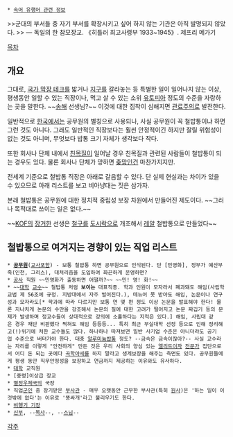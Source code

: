  * [[속어 유행어 관련 정보]]

>>군대의 부서들 중 자기 부서를 확장시키고 싶어 하지 않는 기관은 아직 발명되지 않았다.
>> ― 독일의 한 참모장교. 《히틀러 최고사령부 1933~1945》. 제프리 메가기

[[목차]]
== 개요 ==
그대로, [[국가 막장 테크]]를 밟거나 [[지구]]를 갈라놓는 등 특별한 일이 일어나지 않는 이상, 평생동안 일할 수 있는 직장이나, 먹고 살 수 있는 소위 [[유토피아]] 정도의 수준을 자랑하는 곳을 말한다. ~~[[송해]] 선생님?~~ 이것에 대한 집착이 심해지면 [[관료주의]]로 발전한다.

일반적으로 [[한국]]에서는 공무원의 별칭으로 사용되나, 사실 공무원이 꼭 철밥통이냐 하면 그런 것도 아니다. 그래도 일반적인 직장보다는 훨씬 안정적이긴 하지만 잘릴 위험성이 없는 것도 아니며, 무엇보다 밥통 크기 자체가 생각보다 작다.

또한 회사나 단체 내에서 [[친목질]]이 일어날 경우 친목질과 관련된 사람들이 철밥통이 되는 경우도 있다. 물론 회사나 단체가 망하면 [[좆망]]인건 마찬가지지만.

전세계 기준으로 철밥통 직장은 아래로 갈음할 수 있다. 단 실제 현실과는 차이가 있을 수 있으므로 아래 리스트를 보고 비아냥대는 짓은 삼가자.

본래 철밥통은 공무원에 대한 정치적 중립성 보장 차원에서 만들어진 제도이다. ~~그러나 목적대로 쓰이는 일은 없다.~~

~~[[KOF]]의 [[장거한]] 선생은 [[철구]]를 [[도시락]]으로 개조해서 [[레알]] 철밥통으로 만들었다~~

== 철밥통으로 여겨지는 경향이 있는 직업 리스트 ==
 * '''[[공무원]]'''([[교사]]포함) - 보통 철밥통 하면 공무원으로 인식된다. 단 [민영화], 정부가 예산부족(인천, 그리스), 대처리즘을 도입하여 화끈하게 운영하면?
 * [[공사]] 직원 ~~민영화가 출동하면 어떨까?~~ ~~민! 영! 화!~~
 * ~~[[대학]] [[교수]]~~ 철밥통 처럼 '''보이는''' 대표직종. 학과 인원이 모자라서 폐과돼도 해임(사립학교법 제 56조에 규정. 지방대에서 자주 벌어진다.), 테뉴어 못 받아도 해임, 논문이나 연구성과 모자라도[* 학과에 따라 다르지만 보통 연 몇 편 정도 이상 논문을 발표해야 한다! 물론 지나치게 논문의 수만을 강조해서 논문의 질에 대한 고려가 떨어지고 논문 짜깁기 등의 문제가 발생하며 정교수들이 상대적으로 강의에 소홀하다는 지적은 있다.] 해임, 사립대 같은 경우 재단 비판했다 찍혀도 해임 등등등... 특히 최근 부실대학 선정 등으로 인해 정리해고(!)위기에 처한 교수들도 많다. 하나하나 따져보면 일반 사기업 수준은 아니더라도 공기업 수준으로 버텨가야 한다. 대충 [[알루미늄]]밥통 정도? --금속은 금속이잖아?-- 사실 교수라는 자리를 이렇게 "안전하게" 만든 것은 우리 사회의 양심 있는 [[엘리트]]이자 [[전문가]] 집단으로서 어디 돈 되는 곳에다 [[곡학아세]]를 하지 말라고 생계보장을 해주는 측면도 있다. 공무원들에게 평생 동안 직무안정성을 보장하고 연금까지 제공하는 이유와도 유사하다.
 * [[대학]] 교직원
 * [중령]이상급 장교
 * [[별정우체국]]의 국장
 * 직업[[군인]] 중 장기받은 [[부사관]] - 매우 오랫동안 근무한 부사관(특히 [[원사]])은 '하는 일이 이것밖에 없다'는 이유로 '똥싸개'라고 불리우기도 한다.
 * [[비행기 기장]]
 * [[신부]], --[[목사]]--, --[[스님]]--

[[각주]]
